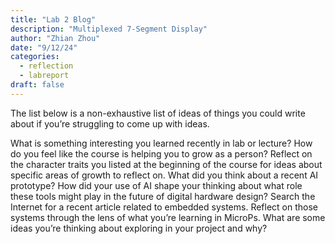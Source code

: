 ```yaml
---
title: "Lab 2 Blog"
description: "Multiplexed 7-Segment Display"
author: "Zhian Zhou"
date: "9/12/24"
categories:
  - reflection
  - labreport
draft: false
---
```


The list below is a non-exhaustive list of ideas of things you could write about if you’re struggling to come up with ideas.

What is something interesting you learned recently in lab or lecture?
How do you feel like the course is helping you to grow as a person? Reflect on the character traits you listed at the beginning of the course for ideas about specific areas of growth to reflect on.
What did you think about a recent AI prototype? How did your use of AI shape your thinking about what role these tools might play in the future of digital hardware design?
Search the Internet for a recent article related to embedded systems. Reflect on those systems through the lens of what you’re learning in MicroPs.
What are some ideas you’re thinking about exploring in your project and why?
